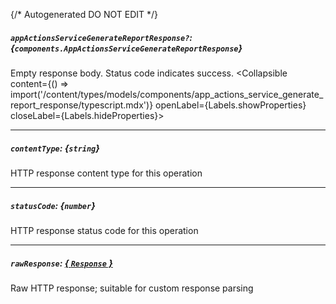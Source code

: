 {/* Autogenerated DO NOT EDIT  */}

##### `appActionsServiceGenerateReportResponse?`: *{`components.AppActionsServiceGenerateReportResponse`}*
Empty response body. Status code indicates success.
<Collapsible content={() => import('/content/types/models/components/app_actions_service_generate_report_response/typescript.mdx')} openLabel={Labels.showProperties} closeLabel={Labels.hideProperties}>
</Collapsible>

---
##### `contentType`: *{`string`}*
HTTP response content type for this operation

---
##### `statusCode`: *{`number`}*
HTTP response status code for this operation

---
##### `rawResponse`: [*{ `Response` }*](https://developer.mozilla.org/en-US/docs/Web/API/Response)
Raw HTTP response; suitable for custom response parsing


